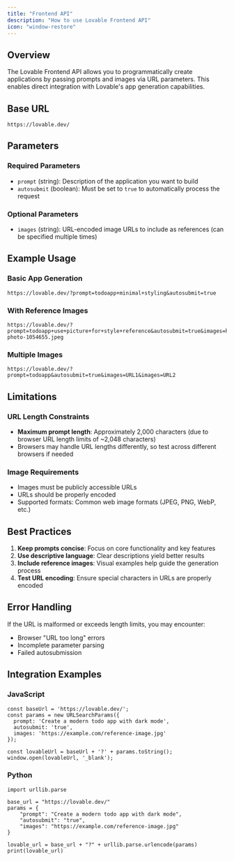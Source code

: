 ```yaml
---
title: "Frontend API"
description: "How to use Lovable Frontend API"
icon: "window-restore"
---
```


## Overview

The Lovable Frontend API allows you to programmatically create applications by passing prompts and images via URL parameters. This enables direct integration with Lovable's app generation capabilities.

## Base URL

```
https://lovable.dev/
```

## Parameters

### Required Parameters

- `prompt` (string): Description of the application you want to build
- `autosubmit` (boolean): Must be set to `true` to automatically process the request

### Optional Parameters

- `images` (string): URL-encoded image URLs to include as references (can be specified multiple times)

## Example Usage

### Basic App Generation

```
https://lovable.dev/?prompt=todoapp+minimal+styling&autosubmit=true
```

### With Reference Images

```filename
https://lovable.dev/?prompt=todoapp+use+picture+for+style+reference&autosubmit=true&images=https://images.pexels.com/photos/1054655/pexels-photo-1054655.jpeg
```

### Multiple Images

```
https://lovable.dev/?prompt=todoapp&autosubmit=true&images=URL1&images=URL2
```

## Limitations

### URL Length Constraints

- **Maximum prompt length**: Approximately 2,000 characters (due to browser URL length limits of ~2,048 characters)
- Browsers may handle URL lengths differently, so test across different browsers if needed

### Image Requirements

- Images must be publicly accessible URLs
- URLs should be properly encoded
- Supported formats: Common web image formats (JPEG, PNG, WebP, etc.)

## Best Practices

1. **Keep prompts concise**: Focus on core functionality and key features
2. **Use descriptive language**: Clear descriptions yield better results
3. **Include reference images**: Visual examples help guide the generation process
4. **Test URL encoding**: Ensure special characters in URLs are properly encoded

## Error Handling

If the URL is malformed or exceeds length limits, you may encounter:

- Browser "URL too long" errors
- Incomplete parameter parsing
- Failed autosubmission

## Integration Examples

### JavaScript

```
const baseUrl = 'https://lovable.dev/';
const params = new URLSearchParams({
  prompt: 'Create a modern todo app with dark mode',
  autosubmit: 'true',
  images: 'https://example.com/reference-image.jpg'
});

const lovableUrl = baseUrl + '?' + params.toString();
window.open(lovableUrl, '_blank');
```

### Python

```
import urllib.parse

base_url = "https://lovable.dev/"
params = {
    "prompt": "Create a modern todo app with dark mode",
    "autosubmit": "true",
    "images": "https://example.com/reference-image.jpg"
}

lovable_url = base_url + "?" + urllib.parse.urlencode(params)
print(lovable_url)
```